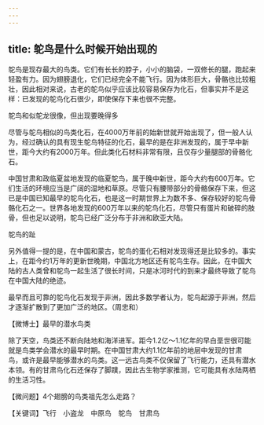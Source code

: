 ```yaml
---
---
---
```

title: 鸵鸟是什么时候开始出现的
---




鸵鸟是现存最大的鸟类。它们有长长的脖子，小小的脑袋，一双修长的腿，跑起来轻盈有力。因为翅膀退化，它们已经完全不能飞行。因为体形巨大，骨骼也比较粗壮，因此相对来说，古老的鸵鸟似乎应该比较容易保存为化石，但事实并不是这样：已发现的鸵鸟化石很少，即使保存下来也很不完整。

鸵鸟和似鸵龙很像，但出现要晚得多



尽管与鸵鸟相似的鸟类化石，在4000万年前的始新世就开始出现了，但一般人认为，经过确认的具有现生鸵鸟特征的化石，最早的是在非洲发现的，属于早中新世，距今大约有2000万年。但此类化石材料非常有限，且仅存少量腿部的骨骼化石。

中国甘肃和政临夏盆地发现的临夏鸵鸟，属于晚中新世，距今大约有600万年。它们生活的环境应当是广阔的湿地和草原。尽管只有腰带部分的骨骼保存下来，但这已是中国已知最早的鸵鸟化石，也是这一时期世界上为数不多、保存较好的鸵鸟骨骼化石之一。世界各地发现的600万年以来的鸵鸟化石，尽管只有蛋片和破碎的肢骨，但也足以说明，鸵鸟已经广泛分布于非洲和欧亚大陆。

鸵鸟的趾



另外值得一提的是，在中国和蒙古，鸵鸟的蛋化石相对发现得还是比较多的。事实上，在距今约1万年的更新世晚期，中国北方地区还有鸵鸟生存。因此，在中国大陆的古人类曾和鸵鸟一起生活了很长时间，只是冰河时代的到来才最终导致了鸵鸟在中国大陆的绝迹。

最早而且可靠的鸵鸟化石发现于非洲，因此多数学者认为，鸵鸟起源于非洲，然后才逐渐扩散到了更加广泛的地区。（周忠和）





【微博士】最早的潜水鸟类

除了天空，鸟类还不断向陆地和海洋进军。距今1.2亿～1.1亿年的早白垩世很可能就是鸟类学会潜水的最早时期。在中国甘肃大约1.1亿年前的地层中发现的甘肃鸟，或许是最早能够潜水的鸟类。这一远古鸟类不仅保留了飞行能力，还具有潜水本领。有的甘肃鸟化石还保存了脚蹼，因此古生物学家推测，它可能具有水陆两栖的生活习性。

【微问题】4个翅膀的鸟类祖先怎么走路？

【关键词】飞行　小盗龙　中原鸟　鸵鸟　甘肃鸟